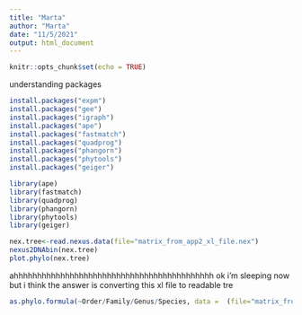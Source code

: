 ```yaml
---
title: "Marta"
author: "Marta"
date: "11/5/2021"
output: html_document
---
```


```r
knitr::opts_chunk$set(echo = TRUE)
```

understanding packages

```r
install.packages("expm")
install.packages("gee")
install.packages("igraph")
install.packages("ape")
install.packages("fastmatch")
install.packages("quadprog")
install.packages("phangorn")
install.packages("phytools")
install.packages("geiger")
```

```r
library(ape)
library(fastmatch)
library(quadprog)
library(phangorn)
library(phytools)
library(geiger)
```

```r
nex.tree<-read.nexus.data(file="matrix_from_app2_xl_file.nex")
nexus2DNAbin(nex.tree)
plot.phylo(nex.tree)
```
ahhhhhhhhhhhhhhhhhhhhhhhhhhhhhhhhhhhhhhhhhhh ok i'm sleeping now but i think the answer is converting this xl file to readable tre
```r
as.phylo.formula(~Order/Family/Genus/Species, data =  (file="matrix_from_app2_xl_file.nex"))
```